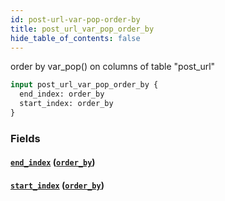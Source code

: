 ```yaml
---
id: post-url-var-pop-order-by
title: post_url_var_pop_order_by
hide_table_of_contents: false
---
```



order by var_pop() on columns of table "post_url"

```graphql
input post_url_var_pop_order_by {
  end_index: order_by
  start_index: order_by
}
```


### Fields

#### [`end_index`](#) ([`order_by`](../enums/order-by))




#### [`start_index`](#) ([`order_by`](../enums/order-by))






